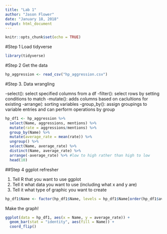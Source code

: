 ```yaml
---
title: "Lab 1"
author: "Jason Flower"
date: "January 18, 2018"
output: html_document
---
```


```r
knitr::opts_chunk$set(echo = TRUE)
```

#Step 1 Load tidyverse


```r
library(tidyverse)
```

#Step 2 Get the data

```r
hp_aggression <- read_csv("hp_aggression.csv")
```


#Step 3. Data wrangling

-select(): select specified columns from a df
-filter(): select rows by setting conditions to match
-mutate(): adds columns based on caclultions for existing
-arrange(: sorting variables
-group_by(): assign groupings to variable entries and can perform operations by group

```r
hp_df1 <- hp_aggression %>% 
  select(Name, aggressions, mentions) %>% 
  mutate(rate = aggressions/mentions) %>%
  group_by(Name) %>%
  mutate(average_rate = mean(rate)) %>%
  ungroup() %>%
  select(Name, average_rate) %>%
  distinct(Name, average_rate) %>%
  arrange(-average_rate) %>% #low to high rather than high to low
  head(10)

```

##Step 4 ggplot refresher

1. Tell R that you want to use ggplot
2. Tell it what data you want to use (including what x and y are)
3. Tell it what type of graphic you want to create

```r

hp_df1$Name <- factor(hp_df1$Name, levels = hp_df1$Name[order(hp_df1$average_rate)])
```

Make the graph!

```r
ggplot(data = hp_df1, aes(x = Name, y = average_rate)) +
  geom_bar(stat = "identity", aes(fill = Name)) +
  coord_flip()
```

